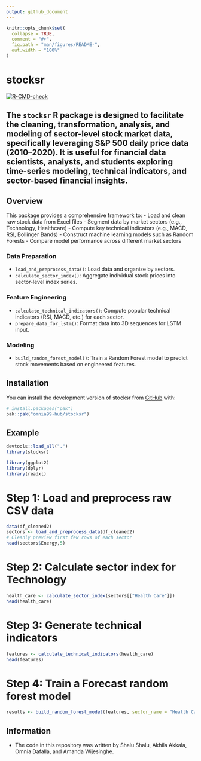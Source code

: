 ```yaml
---
output: github_document
---
```


<!-- README.md is generated from README.Rmd. Please edit that file -->

```r
knitr::opts_chunk$set(
  collapse = TRUE,
  comment = "#>",
  fig.path = "man/figures/README-",
  out.width = "100%"
)
```

# stocksr

<!-- badges: start -->
[![R-CMD-check](https://github.com/omnia99-hub/stocksr/actions/workflows/R-CMD-check.yaml/badge.svg)](https://github.com/omnia99-hub/stocksr/actions/workflows/R-CMD-check.yaml)
<!-- badges: end -->

The **`stocksr`** R package is designed to facilitate the cleaning, transformation, analysis, and modeling of sector-level stock market data, specifically leveraging S&P 500 daily price data (2010–2020). It is useful for financial data scientists, analysts, and students exploring time-series modeling, technical indicators, and sector-based financial insights.
------------------------------------------------------------------------
## Overview
This package provides a comprehensive framework to:
-   Load and clean raw stock data from Excel files
-   Segment data by market sectors (e.g., Technology, Healthcare)
-   Compute key technical indicators (e.g., MACD, RSI, Bollinger Bands)
-   Construct machine learning models such as Random Forests
-   Compare model performance across different market sectors

### Data Preparation
-   `load_and_preprocess_data()`: Load data and organize by sectors.
-   `calculate_sector_index()`: Aggregate individual stock prices into sector-level index series.

### Feature Engineering
-   `calculate_technical_indicators()`: Compute popular technical indicators (RSI, MACD, etc.) for each sector.
- `prepare_data_for_lstm()`: Format data into 3D sequences for LSTM input.

### Modeling
-   `build_random_forest_model()`: Train a Random Forest model to predict stock movements based on engineered features.


## Installation

You can install the development version of stocksr from [GitHub](https://github.com/) with:

``` r
# install.packages("pak")
pak::pak("omnia99-hub/stocksr")
```

## Example

```r
devtools::load_all(".")
library(stocksr)

```

```r
library(ggplot2)
library(dplyr)
library(readxl)
```

# Step 1: Load and preprocess raw CSV data
```r
data(df_cleaned2)
sectors <- load_and_preprocess_data(df_cleaned2)
# Cleanly preview first few rows of each sector
head(sectors$Energy,5)
```


# Step 2: Calculate sector index for Technology
```r
health_care <- calculate_sector_index(sectors[["Health Care"]])
head(health_care)
```


# Step 3: Generate technical indicators
```r
features <- calculate_technical_indicators(health_care)
head(features)
```

# Step 4: Train a Forecast random forest model
```r
results <- build_random_forest_model(features, sector_name = "Health Care")
```

## Information 

* The code in this repository was written by Shalu Shalu, Akhila Akkala, 
Omnia Dafalla, and Amanda Wijesinghe.
